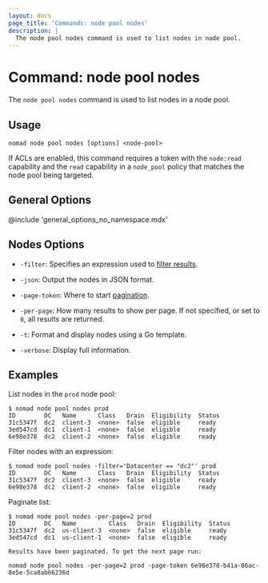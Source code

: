 ```yaml
---
layout: docs
page_title: 'Commands: node pool nodes'
description: |
  The node pool nodes command is used to list nodes in node pool.
---
```


# Command: node pool nodes

The `node pool nodes` command is used to list nodes in a node pool.

## Usage

```plaintext
nomad node pool nodes [options] <node-pool>
```

If ACLs are enabled, this command requires a token with the `node:read`
capability and the `read` capability in a `node_pool` policy that matches the
node pool being targeted.

## General Options

@include 'general_options_no_namespace.mdx'

## Nodes Options

- `-filter`: Specifies an expression used to [filter results][api_filtering].

- `-json`: Output the nodes in JSON format.

- `-page-token`: Where to start [pagination][api_pagination].

- `-per-page`: How many results to show per page. If not specified, or set to
  `0`, all results are returned.

- `-t`: Format and display nodes using a Go template.

- `-verbose`: Display full information.

## Examples

List nodes in the `prod` node pool:

```shell-session
$ nomad node pool nodes prod
ID        DC   Name      Class   Drain  Eligibility  Status
31c5347f  dc2  client-3  <none>  false  eligible     ready
3ed547cd  dc1  client-1  <none>  false  eligible     ready
6e98e378  dc2  client-2  <none>  false  eligible     ready
```

Filter nodes with an expression:

```shell-session
$ nomad node pool nodes -filter='Datacenter == "dc2"' prod
ID        DC   Name      Class   Drain  Eligibility  Status
31c5347f  dc2  client-3  <none>  false  eligible     ready
6e98e378  dc2  client-2  <none>  false  eligible     ready
```

Paginate list:

```shell-session
$ nomad node pool nodes -per-page=2 prod
ID        DC   Name         Class   Drain  Eligibility  Status
31c5347f  dc2  us-client-3  <none>  false  eligible     ready
3ed547cd  dc1  us-client-1  <none>  false  eligible     ready

Results have been paginated. To get the next page run:

nomad node pool nodes -per-page=2 prod -page-token 6e98e378-b41a-86ac-8e5e-5ca8ab66236d
```

[api_filtering]: /nomad/api-docs#filtering
[api_pagination]: /nomad/api-docs#pagination

